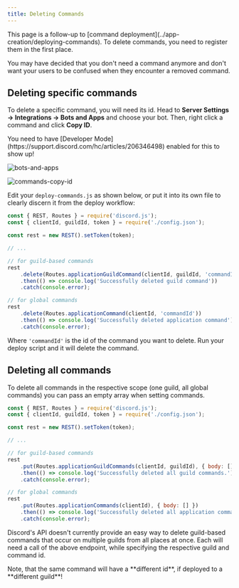 ```yaml
---
title: Deleting Commands
---
```


<Callout>
	This page is a follow-up to [command deployment](../app-creation/deploying-commands). To delete commands, you need to
	register them in the first place.
</Callout>

You may have decided that you don't need a command anymore and don't want your users to be confused when they encounter a removed command.

## Deleting specific commands

To delete a specific command, you will need its id. Head to **Server Settings -> Integrations -> Bots and Apps** and choose your bot. Then, right click a command and click **Copy ID**.

<Callout>
	You need to have [Developer Mode](https://support.discord.com/hc/articles/206346498) enabled for this to show up!
</Callout>

![bots-and-apps](./images/bots-and-apps.png)

![commands-copy-id](./images/commands-copy-id.png)

Edit your `deploy-commands.js` as shown below, or put it into its own file to clearly discern it from the deploy workflow:

```js title="deleteCommands.js"
const { REST, Routes } = require('discord.js');
const { clientId, guildId, token } = require('./config.json');

const rest = new REST().setToken(token);

// ...

// for guild-based commands
rest
	.delete(Routes.applicationGuildCommand(clientId, guildId, 'commandId'))
	.then(() => console.log('Successfully deleted guild command'))
	.catch(console.error);

// for global commands
rest
	.delete(Routes.applicationCommand(clientId, 'commandId'))
	.then(() => console.log('Successfully deleted application command'))
	.catch(console.error);
```

Where `'commandId'` is the id of the command you want to delete. Run your deploy script and it will delete the command.

## Deleting all commands

To delete all commands in the respective scope (one guild, all global commands) you can pass an empty array when setting commands.

```js title="deleteAllCommands"
const { REST, Routes } = require('discord.js');
const { clientId, guildId, token } = require('./config.json');

const rest = new REST().setToken(token);

// ...

// for guild-based commands
rest
	.put(Routes.applicationGuildCommands(clientId, guildId), { body: [] })
	.then(() => console.log('Successfully deleted all guild commands.'))
	.catch(console.error);

// for global commands
rest
	.put(Routes.applicationCommands(clientId), { body: [] })
	.then(() => console.log('Successfully deleted all application commands.'))
	.catch(console.error);
```

Discord's API doesn't currently provide an easy way to delete guild-based commands that occur on multiple guilds from all places at once. Each will need a call of the above endpoint, while specifying the respective guild and command id.

<Callout type="warn">
	Note, that the same command will have a **different id**, if deployed to a **different guild**!
</Callout>
